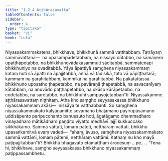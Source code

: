```yaml
---
title: "1.2.4 Aṭṭhārasavatta"
tableOfContents: false
sidebar:
  order: 4
type: "tipitaka"
basket: "vi"
book: "cula"
---
```



<DynamicBreadcrumb />

<Division number="16" book="cula" e="ch" v="4" p="19">

<Paragraph number="100" book="cula">
Niyassakammakatena, bhikkhave, bhikkhunā sammā vattitabbaṃ. Tatrāyaṃ sammāvattanā—  na upasampādetabbaṃ, na nissayo dātabbo, na sāmaṇero upaṭṭhāpetabbo, na bhikkhunovādakasammuti sāditabbā, sammatenapi bhikkhuniyo na ovaditabbā. Yāya āpattiyā saṃghena niyassakammaṃ kataṃ hoti sā āpatti na āpajjitabbā, aññā vā tādisikā, tato vā pāpiṭṭhatarā; kammaṃ na garahitabbaṃ, kammikā na garahitabbā. Na pakatattassa bhikkhuno uposatho ṭhapetabbo, na pavāraṇā ṭhapetabbā, na savacanīyaṃ kātabbaṃ, na anuvādo paṭṭhapetabbo, na okāso kārāpetabbo, na codetabbo, na sāretabbo, na bhikkhūhi sampayojetabban”ti.

</Paragraph>
</Division>

<Paragraph number="101" type="center" book="cula">
Niyassakamme aṭṭhārasavattaṃ niṭṭhitaṃ.


</Paragraph>

<Division number="17" book="cula" e="ch" v="4" p="19">

<Paragraph number="102" book="cula">
Atha kho saṃgho seyyasakassa bhikkhuno niyassakammaṃ akāsi—  nissāya te vatthabbanti. So saṃghena niyassakammakato kalyāṇamitte sevamāno bhajamāno payirupāsamāno uddisāpento paripucchanto bahussuto hoti, āgatāgamo dhammadharo vinayadharo mātikādharo paṇḍito viyatto medhāvī lajjī kukkuccako sikkhākāmo. Sammā vattati, lomaṃ pāteti, netthāraṃ vattati, bhikkhū upasaṅkamitvā evaṃ vadeti—  “ahaṃ, āvuso, saṃghena niyassakammakato sammā vattāmi, lomaṃ pātemi, netthāraṃ vattāmi. Kathaṃ nu kho mayā paṭipajjitabban”ti? Bhikkhū bhagavato etamatthaṃ ārocesuṃ …pe… . “Tena hi, bhikkhave, saṃgho seyyasakassa bhikkhuno niyassakammaṃ paṭippassambhetu.
</Paragraph>
</Division>
